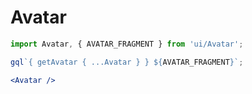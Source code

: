 
<Meta
	title="Display/Avatar"
	component={Avatar}
/>

# Avatar

```jsx
import Avatar, { AVATAR_FRAGMENT } from 'ui/Avatar';

gql`{ getAvatar { ...Avatar } } ${AVATAR_FRAGMENT}`;

<Avatar />
```

<Canvas>
	<Story name="Avatar">
		<Avatar size="tiny" />
		<Avatar size="small" />
		<Avatar />
		<Avatar size="large" />
		<Avatar flat size="tiny" />
		<Avatar flat size="small" />
		<Avatar flat />
		<Avatar flat size="large" />
		<br/>
		<Avatar squricle size="tiny" />
		<Avatar squricle size="small" />
		<Avatar squricle />
		<Avatar squricle size="large" />
		<Avatar squricle flat size="tiny" />
		<Avatar squricle flat size="small" />
		<Avatar squricle flat />
		<Avatar squricle flat size="large" />
		<br/>
		<Avatar initials="TM" squricle size="tiny" />
		<Avatar initials="TM" squricle size="small" />
		<Avatar initials="TM" squricle />
		<Avatar initials="TM" squricle size="large" />
		<Avatar initials="TM" squricle flat size="tiny" />
		<Avatar initials="TM" squricle flat size="small" />
		<Avatar initials="TM" squricle flat />
		<Avatar initials="TM" squricle flat size="large" />
	</Story>
</Canvas>

<ArgsTable of={Avatar} />

